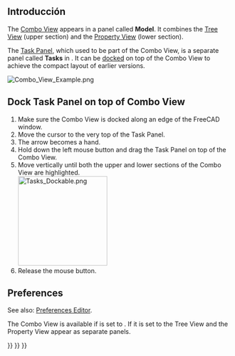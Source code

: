 <languages/>
{{TOCright}}

<span id="Introduction"></span>
== Introducción ==

The [[Combo_View|Combo View]] appears in a panel called '''Model'''. It combines the [[Tree_View|Tree View]] (upper section) and the [[Property_View|Property View]] (lower section).

The [[Task_Panel|Task Panel]], which used to be part of the Combo View, is a separate panel called '''Tasks''' in {{VersionPlus|1.0}}. It can be [[#Dock_Task_Panel_on_top_of_Combo_View|docked]] on top of the Combo View to achieve the compact layout of earlier versions.

[[File:Combo_View_Example.png]]
{{Caption|The Combo View (Model tab) with docked Task Panel (Tasks tab)}}

== Dock Task Panel on top of Combo View ==

# Make sure the Combo View is docked along an edge of the FreeCAD window.
# Move the cursor to the very top of the Task Panel.
# The arrow becomes a hand.
# Hold down the left mouse button and drag the Task Panel on top of the Combo View.
# Move vertically until both the upper and lower sections of the Combo View are highlighted.<br>[[File:Tasks_Dockable.png|200px]]
# Release the mouse button.

== Preferences ==

See also: [[Preferences_Editor|Preferences Editor]].

The Combo View is available if {{MenuCommand|Edit → Preferences → General → General → Tree View and Property View mode}} is set to {{Value|Combined}}. If it is set to {{Value|Independent}} the Tree View and the Property View appear as separate panels.


{{Interface_navi{{#translation:}}}}
{{Std_Base_navi{{#translation:}}}}
{{Userdocnavi{{#translation:}}}}